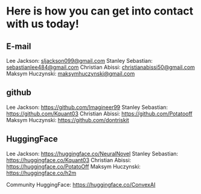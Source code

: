 # Here is how you can get into contact with us today!

## E-mail
Lee Jackson: sljackson099@gmail.com
Stanley Sebastian: sebastianlee484@gmail.com
Christian Abissi: christianabissi50@gmail.com
Maksym Huczynski: maksymhuczynski@gmail.com

## github
Lee Jackson: https://github.com/Imagineer99
Stanley Sebastian: https://github.com/Kquant03
Christian Abissi: https://github.com/Potatooff
Maksym Huczynski: https://github.com/dontriskit

## HuggingFace
Lee Jackson: https://huggingface.co/NeuralNovel
Stanley Sebastian: https://huggingface.co/Kquant03
Christian Abissi: https://huggingface.co/PotatoOff
Maksym Huczynski: https://huggingface.co/h2m

Community HuggingFace: https://huggingface.co/ConvexAI